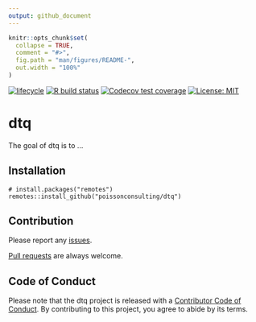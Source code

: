 ```yaml
---
output: github_document
---
```


<!-- README.md is generated from README.Rmd. Please edit that file -->

```r
knitr::opts_chunk$set(
  collapse = TRUE,
  comment = "#>",
  fig.path = "man/figures/README-",
  out.width = "100%"
)
```

<!-- badges: start -->
[![lifecycle](https://img.shields.io/badge/lifecycle-experimental-orange.svg)](https://www.tidyverse.org/lifecycle/#experimental)
[![R build status](https://github.com/poissonconsulting/dtq/workflows/R-CMD-check/badge.svg)](https://github.com/poissonconsulting/dtq/actions)
[![Codecov test coverage](https://codecov.io/gh/poissonconsulting/dtq/branch/master/graph/badge.svg)](https://codecov.io/gh/poissonconsulting/dtq?branch=master)
[![License: MIT](https://img.shields.io/badge/License-MIT-green.svg)](https://opensource.org/licenses/MIT)
<!-- badges: end -->

# dtq

The goal of dtq is to ...

## Installation

```
# install.packages("remotes")
remotes::install_github("poissonconsulting/dtq")
```

## Contribution

Please report any [issues](https://github.com/poissonconsulting/dtq/issues).

[Pull requests](https://github.com/poissonconsulting/dtq/pulls) are always welcome.

## Code of Conduct

Please note that the dtq project is released with a [Contributor Code of Conduct](https://contributor-covenant.org/version/2/0/CODE_OF_CONDUCT.html). By contributing to this project, you agree to abide by its terms.

